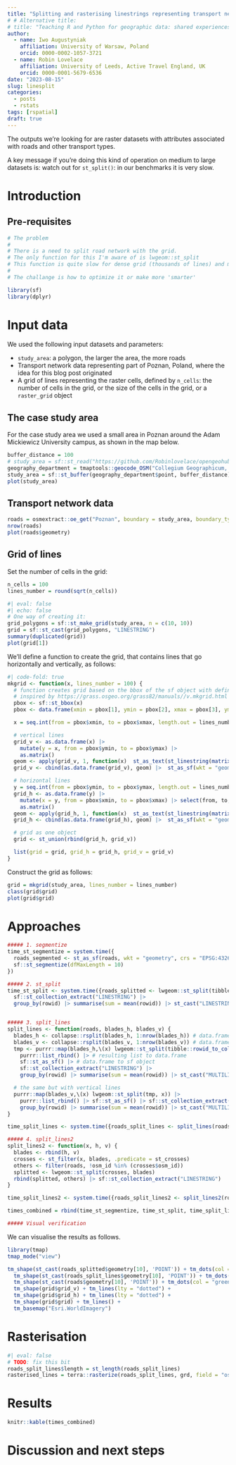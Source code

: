 ```yaml
---
title: "Splitting and rasterising linestrings representing transport networks"
# # Alternative title:
# title: "Teaching R and Python for geographic data: shared experiences and lessons learned"
author: 
  - name: Iwo Augustyniak
    affiliation: University of Warsaw, Poland
    orcid: 0000-0002-1057-3721
  - name: Robin Lovelace
    affiliation: University of Leeds, Active Travel England, UK
    orcid: 0000-0001-5679-6536
date: "2023-08-15"
slug: linesplit
categories: 
  - posts
  - rstats
tags: [rspatial]
draft: true
---
```


The outputs we're looking for are raster datasets with attributes associated with roads and other transport types.

A key message if you're doing this kind of operation on medium to large datasets is: watch out for `st_split()`: in our benchmarks it is very slow.

# Introduction

## Pre-requisites

```r
# The problem
#
# There is a need to split road network with the grid.
# The only function for this I'm aware of is lwgeom::st_split
# This function is quite slow for dense grid (thousands of lines) and many roads (milions)
#
# The challange is how to optimize it or make more 'smarter'

library(sf)
library(dplyr)
```

# Input data

We used the following input datasets and parameters:

- `study_area`: a polygon, the larger the area, the more roads
- Transport network data representing part of Poznan, Poland, where the idea for this blog post originated
- A grid of lines representing the raster cells, defined by `n_cells`: the number of cells in the grid, or the size of the cells in the grid, or a `raster_grid` object

## The case study area

For the case study area we used a small area in Poznan around the Adam Mickiewicz University campus, as shown in the map below.

```r
buffer_distance = 100
# study_area = sf::st_read("https://github.com/Robinlovelace/opengeohub2023/raw/main/pois_buffer_simple.geojson")
geography_department = tmaptools::geocode_OSM("Collegium Geographicum, Poznan", as.sf = TRUE)
study_area = sf::st_buffer(geography_department$point, buffer_distance)
plot(study_area)
```

## Transport network data

```r
roads = osmextract::oe_get("Poznan", boundary = study_area, boundary_type = "clipsrc")
nrow(roads)
plot(roads$geometry)
```

## Grid of lines

Set the number of cells in the grid:

```r
n_cells = 100
lines_number = round(sqrt(n_cells))
```


```r
#| eval: false
#| echo: false
# One way of creating it:
grid_polygons = sf::st_make_grid(study_area, n = c(10, 10))
grid = sf::st_cast(grid_polygons, "LINESTRING")
summary(duplicated(grid))
plot(grid[1])
```

We'll define a function to create the grid, that contains lines that go horizontally and vertically, as follows:

```r
#| code-fold: true
mkgrid <- function(x, lines_number = 100) {
  # function creates grid based on the bbox of the sf object with defined number of lines
  # inspired by https://grass.osgeo.org/grass82/manuals//v.mkgrid.html
  pbox <- sf::st_bbox(x)
  pbox <- data.frame(xmin = pbox[1], ymin = pbox[2], xmax = pbox[3], ymax = pbox[4])

  x = seq.int(from = pbox$xmin, to = pbox$xmax, length.out = lines_number)

  # vertical lines
  grid_v <- as.data.frame(x) |>
    mutate(y = x, from = pbox$ymin, to = pbox$ymax) |>
    as.matrix()
  geom <- apply(grid_v, 1, function(x)  st_as_text(st_linestring(matrix(x, ncol = 2))), simplify = T)
  grid_v <- cbind(as.data.frame(grid_v), geom) |>  st_as_sf(wkt = "geom", crs = "EPSG:4326")

  # horizontal lines
  y = seq.int(from = pbox$ymin, to = pbox$ymax, length.out = lines_number)
  grid_h <- as.data.frame(y) |>
    mutate(x = y, from = pbox$xmin, to = pbox$xmax) |> select(from, to, x, y) |>
    as.matrix()
  geom <- apply(grid_h, 1, function(x)  st_as_text(st_linestring(matrix(x, ncol = 2))), simplify = T)
  grid_h <- cbind(as.data.frame(grid_h), geom) |>  st_as_sf(wkt = "geom", crs = "EPSG:4326")

  # grid as one object
  grid <- st_union(rbind(grid_h, grid_v))

  list(grid = grid, grid_h = grid_h, grid_v = grid_v)
}
```

Construct the grid as follows:

```r
grid = mkgrid(study_area, lines_number = lines_number)
class(grid$grid)
plot(grid$grid)
```

# Approaches

```r
##### 1. segmentize
time_st_segmentize = system.time({
  roads_segmented <- st_as_sf(roads, wkt = "geometry", crs = "EPSG:4326") |>
  sf::st_segmentize(dfMaxLength = 10)
})

##### 2. st_split
time_st_split <- system.time({roads_splitted <- lwgeom::st_split(tibble::rowid_to_column(roads), grid$grid)|>
  sf::st_collection_extract("LINESTRING") |>
  group_by(rowid) |> summarise(sum = mean(rowid)) |> st_cast("LINESTRING")})


##### 3. split_lines
split_lines <- function(roads, blades_h, blades_v) {
  blades_h <- collapse::rsplit(blades_h, 1:nrow(blades_h)) # data.frame to list
  blades_v <- collapse::rsplit(blades_v, 1:nrow(blades_v)) # data.frame to list
  tmp <- purrr::map(blades_h,\(x) lwgeom::st_split(tibble::rowid_to_column(roads), x)) |> # split roads line by line
    purrr::list_rbind() |> # resulting list to data.frame
    sf::st_as_sf() |> # data.frame to sf object
    sf::st_collection_extract("LINESTRING") |>
    group_by(rowid) |> summarise(sum = mean(rowid)) |> st_cast("MULTILINESTRING") # splitted road segments back to one road

  # the same but with vertical lines
  purrr::map(blades_v,\(x) lwgeom::st_split(tmp, x)) |>
    purrr::list_rbind() |> sf::st_as_sf() |> sf::st_collection_extract("LINESTRING") |>
    group_by(rowid) |> summarise(sum = mean(rowid)) |> st_cast("MULTILINESTRING") # st_cast("LINESTRING") 'disappears' parts of multilines
}

time_split_lines <- system.time({roads_split_lines <- split_lines(roads, grid$grid_h, grid$grid_v)})

##### 4. split_lines2
split_lines2 <- function(x, h, v) {
  blades <- rbind(h, v)
  crosses <- st_filter(x, blades, .predicate = st_crosses)
  others <- filter(roads, !osm_id %in% (crosses$osm_id))
  splitted <- lwgeom::st_split(crosses, blades)
  rbind(splitted, others) |> sf::st_collection_extract("LINESTRING")
}

time_split_lines2 <- system.time({roads_split_lines2 <- split_lines2(roads, grid$grid_h, grid$grid_v)})

times_combined = rbind(time_st_segmentize, time_st_split, time_split_lines, time_split_lines2)

##### Visual verification

```


We can visualise the results as follows.

```r
library(tmap)
tmap_mode("view")

tm_shape(st_cast(roads_splitted$geometry[10], 'POINT')) + tm_dots(col = "red", scale = 4) +
  tm_shape(st_cast(roads_split_lines$geometry[10], 'POINT')) + tm_dots(col = "blue", scale = 2) +
  tm_shape(st_cast(roads$geometry[10], 'POINT')) + tm_dots(col = "green") +
  tm_shape(grid$grid_v) + tm_lines(lty = "dotted") +
  tm_shape(grid$grid_h) + tm_lines(lty = "dotted") +
  tm_shape(grid$grid) + tm_lines() +
  tm_basemap("Esri.WorldImagery")
```

# Rasterisation

```r
#| eval: false
# TODO: fix this bit
roads_split_lines$length = st_length(roads_split_lines)
rasterised_lines = terra::rasterize(roads_split_lines, grd, field = "osm_id")
```

# Results

```r
knitr::kable(times_combined)
```

# Discussion and next steps

<!---
 # References 
--->



